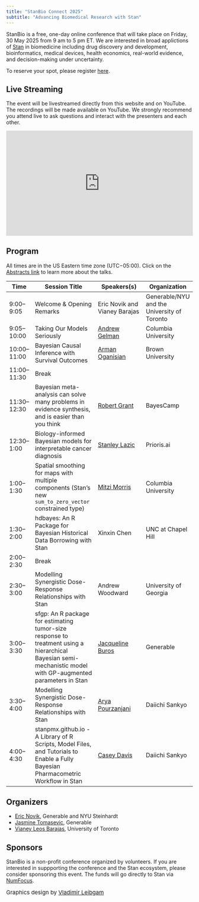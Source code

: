 ```yaml
---
title: "StanBio Connect 2025"
subtitle: "Advancing Biomedical Research with Stan"
---
```


StanBio is a free, one-day online conference that will take place on Friday, 30 May 2025 from 9 am to 5 pm ET. We are interested in broad applictions of [Stan](https://mc-stan.org/) in biomedicine including drug discovery and development, bioinformatics, medical devices, health economics, real-world evidence, and decision-making under uncertainty. 

To reserve your spot, please register [here](https://bit.ly/stanbio2025).

## Live Streaming

The event will be livestreamed directly from this website and on YouTube. The recordings will be made available on YouTube. We strongly recommend you attend live to ask questions and interact with the presenters and each other.

<div style="width:100%;height:0px;position:relative;padding-bottom:56.25%;"><iframe src="https://streamyard.com/watch/NzRqkFCqwmHZ?embed=true" width="100%" height="100%" frameborder="0" allow="autoplay; fullscreen" style="width:100%;height:100%;position:absolute;left:0px;top:0px;overflow:hidden;"></iframe></div>

<!-- ![](images/Banner03.jpg){fig-align="center"} -->


## Program

All times are in the US Eastern time zone (UTC−05:00). Click on the [Abstracts link](https://stanbio.org/abstracts.html) to learn more about the talks.

| Time         | Session Title                                                                                          | Speakers(s)                                                                                          | Organization                                  |
|--------------|--------------------------------------------------------------------------------------------------------|--------------------------------------------------------------------------------------------------------|-----------------------------------------------|
| 9:00–9:05    | Welcome & Opening Remarks                                                                              | Eric Novik and Vianey Barajas                                                                         | Generable/NYU and the University of Toronto   |
| 9:05–10:00   | Taking Our Models Seriously                                                                            | [Andrew Gelman](https://sites.stat.columbia.edu/gelman/)                                              | Columbia University                           |
| 10:00–11:00  | Bayesian Causal Inference with Survival Outcomes                                                       | [Arman Oganisian](https://vivo.brown.edu/display/aoganisi)                                            | Brown University                              |
| 11:00–11:30  | Break                                                                                                  |                                                                                                        |                                               |
| 11:30–12:30  | Bayesian meta-analysis can solve many problems in evidence synthesis, and is easier than you think    | [Robert Grant](http://www.robertgrantstats.co.uk/)                                                    | BayesCamp                                     |
| 12:30–1:00   | Biology-informed Bayesian models for interpretable cancer diagnosis                                    | [Stanley Lazic](https://stanlazic.github.io/)                                                         | Prioris.ai                                    |
| 1:00–1:30    | Spatial smoothing for maps with multiple components (Stan's new `sum_to_zero_vector` constrained type)                                                    | [Mitzi Morris](https://mitzimorris.github.io/)                                                        | Columbia University                           |                                                                 |                                               |
| 1:30–2:00    | hdbayes: An R Package for Bayesian Historical Data Borrowing with Stan                                 | Xinxin Chen                                                                                           | UNC at Chapel Hill                            |
| 2:00–2:30    | Break                                                                                                  |                                       
| 2:30–3:00    | Modelling Synergistic Dose-Response Relationships with Stan                                            | Andrew Woodward                                                                                       | University of Georgia                         |
| 3:00–3:30    | sfgp: An R package for estimating tumor-size response to treatment using a hierarchical Bayesian semi-mechanistic model with GP-augmented parameters in Stan                                             | [Jacqueline Buros](https://www.linkedin.com/in/jacquelineburos/)                                                          | Generable                                     |                                                                |                                               |
| 3:30–4:00    | Modelling Synergistic Dose-Response Relationships with Stan                                            | [Arya Pourzanjani](https://www.linkedin.com/in/mcmc/)                                                 | Daiichi Sankyo                                |
| 4:00–4:30    | stanpmx.github.io - A Library of R Scripts, Model Files, and Tutorials to Enable a Fully Bayesian Pharmacometric Workflow in Stan | [Casey Davis](https://www.linkedin.com/in/casey-davis-45a25760/) | Daiichi Sankyo                                |


## Organizers

-   [Eric Novik](https://www.linkedin.com/in/enovik/), Generable and NYU Steinhardt
-   [Jasmine Tomasevic](https://www.linkedin.com/in/jasminetomasevic/), Generable
-   [Vianey Leos Barajas](https://www.statistics.utoronto.ca/people/directories/all-faculty/vianey-leos-barajas), University of Toronto

## Sponsors

StanBio is a non-profit conference organized by volunteers. If you are interested in suppporting the conference and the Stan ecosystem, please consider sponsoring this event. The funds will go directly to Stan via [NumFocus](https://numfocus.org/project/stan).

<span style="font-size: 15px;">Graphics design by [Vladimir Leibgam](https://www.sever-design.com/)</span>
